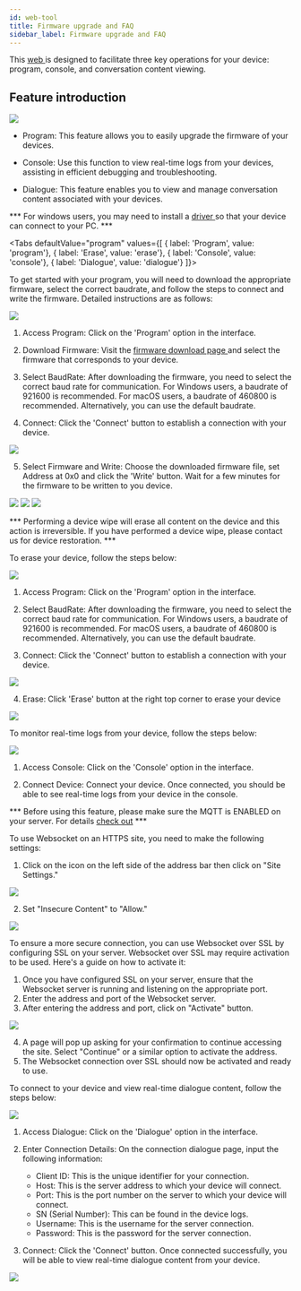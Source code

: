 ```yaml
---
id: web-tool
title: Firmware upgrade and FAQ
sidebar_label: Firmware upgrade and FAQ
---
```


This [ web ](https://tool.folotoy.com/index) is designed to facilitate three key operations for your device: program, console, and conversation content viewing.

## Feature introduction

<img src="https://user-images.githubusercontent.com/41461127/281992533-f5204e50-e79e-472c-8edf-398e087f3f91.png" />

- Program: This feature allows you to easily upgrade the firmware of your devices.

- Console: Use this function to view real-time logs from your devices, assisting in efficient debugging and troubleshooting.

- Dialogue: This feature enables you to view and manage conversation content associated with your devices.

*** For windows users, you may need to install a [ driver ](https://github.com/FoloToy/folotoy-doc/issues/52) so that your device can connect to your PC. ***


<Tabs
defaultValue="program"
values={[
{ label: 'Program', value: 'program'},
{ label: 'Erase', value: 'erase'},
{ label: 'Console', value: 'console'},
{ label: 'Dialogue', value: 'dialogue'}
]}>
<TabItem value="program">

To get started with your program, you will need to download the appropriate firmware, select the correct baudrate, and follow the steps to connect and write the firmware. Detailed instructions are as follows:

<img src="https://user-images.githubusercontent.com/41461127/281992629-0466abde-d449-4c47-97af-e511fa106560.png" />

1. Access Program: Click on the 'Program' option in the interface.

2. Download Firmware: Visit the  [ firmware download page ](https://github.com/FoloToy/folotoy-tool/releases) and select the firmware that corresponds to your device.

3. Select BaudRate: After downloading the firmware, you need to select the correct baud rate for communication. For Windows users, a baudrate of 921600 is recommended. For macOS users, a baudrate of 460800 is recommended. Alternatively, you can use the default baudrate.

4. Connect: Click the 'Connect' button to establish a connection with your device.

<img src="https://user-images.githubusercontent.com/41461127/281994290-8a4eff4e-8188-480d-aa99-4691c32faef8.png" />

5. Select Firmware and Write: Choose the downloaded firmware file, set Address at 0x0 and click the 'Write' button. Wait for a few minutes for the firmware to be written to you device.

<img src="https://user-images.githubusercontent.com/41461127/281992600-fee3e3ba-283a-4f80-8739-117de1b41384.png" />
<img src="https://user-images.githubusercontent.com/41461127/281992674-229dae15-2519-4db5-aebe-c7f3a6d99d62.png" />
<img src="https://user-images.githubusercontent.com/41461127/281992865-bd7bd16a-b1fa-4567-8352-ee15b78248c6.png" />

</TabItem>

<TabItem value="erase">

*** Performing a device wipe will erase all content on the device and this action is irreversible. If you have performed a device wipe, please contact us for device restoration. ***

To erase your device, follow the steps below:

<img src="https://user-images.githubusercontent.com/41461127/281992629-0466abde-d449-4c47-97af-e511fa106560.png" />

1. Access Program: Click on the 'Program' option in the interface.

2. Select BaudRate: After downloading the firmware, you need to select the correct baud rate for communication. For Windows users, a baudrate of 921600 is recommended. For macOS users, a baudrate of 460800 is recommended. Alternatively, you can use the default baudrate.

3. Connect: Click the 'Connect' button to establish a connection with your device.

<img src="https://user-images.githubusercontent.com/41461127/281994290-8a4eff4e-8188-480d-aa99-4691c32faef8.png" />

4. Erase: Click 'Erase' button at the right top corner to erase your device

<img src="https://user-images.githubusercontent.com/41461127/281992600-fee3e3ba-283a-4f80-8739-117de1b41384.png" />

</TabItem>
<TabItem value="console">

To monitor real-time logs from your device, follow the steps below:

<img src="https://user-images.githubusercontent.com/41461127/281993025-22cf2d2f-8e94-48df-a861-ed966ade27c7.png" />

1. Access Console: Click on the 'Console' option in the interface.

2. Connect Device: Connect your device. Once connected, you should be able to see real-time logs from your device in the console.

</TabItem>

<TabItem value="dialogue">

*** Before using this feature, please make sure the MQTT is ENABLED on your server. For details [check out](./integrations/mqtt.md)  ***

To use Websocket on an HTTPS site, you need to make the following settings:

1. Click on the icon on the left side of the address bar then click on "Site Settings."

<img src="https://user-images.githubusercontent.com/41461127/282994109-3117e901-ed00-4748-b72e-56ad95659415.png" />

2. Set "Insecure Content" to "Allow."

<img src="https://user-images.githubusercontent.com/41461127/282992948-80724a74-8581-4937-9220-5bf1c5e69e1c.png" />

To ensure a more secure connection, you can use Websocket over SSL by configuring SSL on your server. Websocket over SSL may require activation to be used. Here's a guide on how to activate it:

1. Once you have configured SSL on your server, ensure that the Websocket server is running and listening on the appropriate port.
2. Enter the address and port of the Websocket server.
3. After entering the address and port, click on "Activate" button.

<img src="https://user-images.githubusercontent.com/41461127/282994822-dcfe2e8d-8511-47bc-b02d-cf9c9b41384c.png" />

4. A page will pop up asking for your confirmation to continue accessing the site. Select "Continue" or a similar option to activate the address.
5. The Websocket connection over SSL should now be activated and ready to use.


To connect to your device and view real-time dialogue content, follow the steps below:

<img src="https://user-images.githubusercontent.com/41461127/283020543-5412b154-f732-4518-9e2f-c772842eee53.png" />

1. Access Dialogue: Click on the 'Dialogue' option in the interface.

2. Enter Connection Details: On the connection dialogue page, input the following information:

    - Client ID: This is the unique identifier for your connection.
    - Host: This is the server address to which your device will connect.
    - Port: This is the port number on the server to which your device will connect.
    - SN (Serial Number): This can be found in the device logs.
    - Username: This is the username for the server connection.
    - Password: This is the password for the server connection.

3. Connect: Click the 'Connect' button. Once connected successfully, you will be able to view real-time dialogue content from your device.

<img src="https://user-images.githubusercontent.com/41461127/281994871-c62d7d99-6c93-4110-98cd-3aa6fe703d4c.png" />

</TabItem>
</Tabs>
